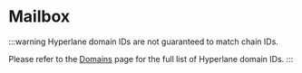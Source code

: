 
# Mailbox

:::warning
Hyperlane domain IDs are not guaranteed to match chain IDs.

Please refer to the [Domains](../domains.mdx) page for the full list of Hyperlane domain IDs.
:::

<Tabs groupId="environment">
<TabItem value="mainnet" label="Mainnet">

<AddressTable environment="mainnet" contract="mailbox" withChainId />

</TabItem>
<TabItem value="testnet" label="Testnet">

<AddressTable environment="testnet" contract="mailbox" withChainId />

</TabItem>
</Tabs>
